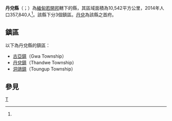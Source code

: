 {{Infobox settlement
|native_name = {{lang|my|သံတွဲခရိုင်}}
|official_name = 丹兌縣
|settlement_type = [[若開邦|若開邦]]行政區
|image_skyline = 
|image_map = 
|map_caption = 
|subdivision_type = 國家
|subdivision_name = {{flag|Myanmar}}
|subdivision_type1 = 省邦
|subdivision_name1 = [[若開邦|若開邦]]
|subdivision_type2 = 首府
|subdivision_name2 = [[丹兌|丹兌]]
|unit_pref = 
|area_total_km2 = 10,542.0
|population_as_of = 2014
|population_footnotes =<ref name="citypopulation">[http://www.citypopulation.de/php/myanmar-admin.php MYANMAR: Administrative Division]. Citypopulation. 2015-12-08</ref>
|population = 357,840
|population_density_km2 = 33.94
|latNS = N
|latd = 18
|latm = 31
|lats = 00
|longEW = E
|longd = 94
|longm = 31
|longs = 00
|coordinates_display = inline,title
|coordinates_region = MM
|pushpin_map = Burma
|elevation_footnotes = 
|elevation_ft = 
|elevation_m = 
|timezone = [[Myanmar_Standard_Time|MST]]
|utc_offset = +6:30
|website =
}}

'''丹兌縣'''（{{lang-my|သံတွဲခရိုင်}}；{{lang-en|Thandwe District}}）為[[緬甸|緬甸]][[若開邦|若開邦]]轄下的縣，其區域面積為10,542平方公里，2014年人口357,840人<ref name="citypopulation"/>。該縣下分3個鎮區。[[丹兌|丹兌]]為該縣之首府。

==鎮區==
以下為丹兌縣的鎮區：
*[[古亞鎮|古亞鎮]]（Gwa Township）
*[[丹兌鎮|丹兌鎮]]（Thandwe Township）
*[[洞鴿鎮|洞鴿鎮]]（Toungup Township）

==參見==
{{Reflist}}

{{若開邦行政區劃|state=collapsed}}
{{緬甸縣份|state=collapsed}}

[[Category:若開邦縣份|T]]

{{Burma-geo-stub}}